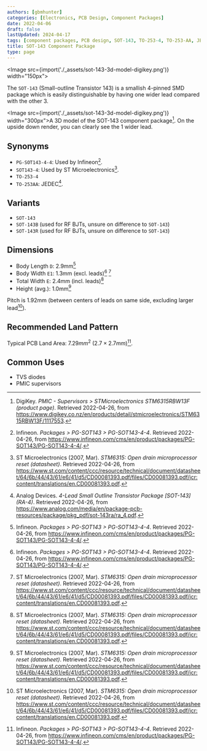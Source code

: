 ```yaml
---
authors: [gbmhunter]
categories: [Electronics, PCB Design, Component Packages]
date: 2022-04-06
draft: false
lastUpdated: 2024-04-17
tags: [component packages, PCB design, SOT-143, TO-253-4, TO-253-AA, JEDEC, small-outline, diodes, BJTs, supervisors, PMIC]
title: SOT-143 Component Package
type: page
---
```



<Image src={import('./_assets/sot-143-3d-model-digikey.png')} width="150px"></Image>

The `SOT-143` (Small-outline Transistor 143) is a smallish 4-pinned SMD package which is easily distinguishable by having one wider lead compared with the other 3. 

<Image src={import('./_assets/sot-143-3d-model-digikey.png')} width="300px">A 3D model of the SOT-143 component package[^bib-digikey-stm6315rbw13f]. On the upside down render, you can clearly see the 1 wider lead.</Image>

## Synonyms

* `PG-SOT143-4-4`: Used by Infineon[^bib-infineon-pg-sot143-4-4].
* `SOT143-4`: Used by ST Microelectronics[^bib-st-stm6315-ds].
* `TO-253-4`
* `TO-253AA`: JEDEC[^bib-analog-devices-sot-143].

## Variants

* `SOT-143`
* `SOT-143B` (used for RF BJTs, unsure on difference to `SOT-143`)
* `SOT-143R` (used for RF BJTs, unsure on difference to `SOT-143`)

## Dimensions

* Body Length `D`: 2.9mm[^bib-infineon-pg-sot143-4-4]
* Body Width `E1`: 1.3mm (excl. leads)[^bib-infineon-pg-sot143-4-4] [^bib-st-stm6315-ds]
* Total Width `E`: 2.4mm (incl. leads)[^bib-st-stm6315-ds]
* Height (avg.): 1.0mm[^bib-st-stm6315-ds]

Pitch is 1.92mm (between centers of leads on same side, excluding larger lead[^bib-st-stm6315-ds]).

## Recommended Land Pattern

Typical PCB Land Area: $7.29mm^2\ (2.7\times 2.7mm)$[^bib-infineon-pg-sot143-4-4].

## Common Uses

* TVS diodes
* PMIC supervisors

[^bib-st-stm6315-ds]:  ST Microelectronics (2007, Mar). _STM6315: Open drain microprocessor reset (datasheet)_. Retrieved 2022-04-26, from https://www.st.com/content/ccc/resource/technical/document/datasheet/64/6b/44/43/61/e6/41/d5/CD00081393.pdf/files/CD00081393.pdf/jcr:content/translations/en.CD00081393.pdf.
[^bib-digikey-stm6315rbw13f]: DigiKey. _PMIC - Supervisors > STMicroelectronics STM6315RBW13F (product page)_. Retrieved 2022-04-26, from https://www.digikey.co.nz/en/products/detail/stmicroelectronics/STM6315RBW13F/1117553.
[^bib-infineon-pg-sot143-4-4]: Infineon. _Packages > PG-SOT143 > PG-SOT143-4-4_. Retrieved 2022-04-26, from https://www.infineon.com/cms/en/product/packages/PG-SOT143/PG-SOT143-4-4/.
[^bib-analog-devices-sot-143]: Analog Devices. _4-Lead Small Outline Transistor Package [SOT-143] (RA-4)_. Retrieved 2022-04-26, from https://www.analog.com/media/en/package-pcb-resources/package/pkg_pdf/sot-143ra/ra_4.pdf.
